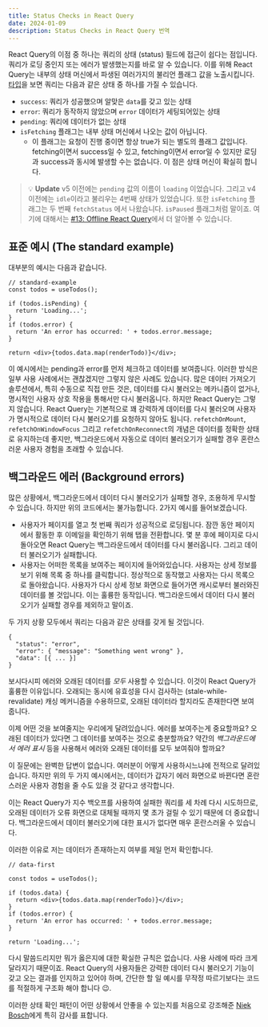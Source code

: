 ```yaml
---
title: Status Checks in React Query
date: 2024-01-09
description: Status Checks in React Query 번역
---
```


React Query의 이점 중 하나는 쿼리의 상태 (status) 필드에 접근이 쉽다는 점입니다. 쿼리가 로딩 중인지 또는 에러가 발생했는지를 바로 알 수 있습니다. 이를 위해 React Query는 내부의 상태 머신에서 파생된 여러가지의 불리언 플래그 값을 노출시킵니다. [타입](https://github.com/TanStack/query/blob/87358d73582b369f06cc81d0dfa135323df7d43d/packages/query-core/src/types.ts#L441)을 보면 쿼리는 다음과 같은 상태 중 하나를 가질 수 있습니다.

- `success`: 쿼리가 성공했으며 알맞은 `data`를 갖고 있는 상태
- `error`: 쿼리가 동작하지 않았으며 `error` 데이터가 세팅되어있는 상태
- `pending`: 쿼리에 데이터가 없는 상태
- `isFetching` 플래그는 내부 상태 머신에서 나오는 값이 아닙니다.
  - 이 플래그는 요청이 진행 중이면 항상 true가 되는 별도의 플래그 값입니다. fetching이면서 success일 수 있고, fetching이면서 error일 수 있지만 로딩과 success과 동시에 발생할 수는 없습니다. 이 점은 상태 머신이 확실히 합니다.

> 💡 **Update**
> v5 이전에는 `pending` 값의 이름이 `loading` 이었습니다. 그리고 v4 이전에는 `idle`이라고 불리우는 4번째 상태가 있었습니다.
> 또한 `isFetching` 플래그는 두 번째 `fetchStatus` 에서 나왔습니다. `isPaused` 플래그처럼 말이죠. 여기에 대해서는 [#13: Offline React Query](https://tkdodo.eu/blog/offline-react-query)에서 더 알아볼 수 있습니다.

## 표준 예시 (The standard example)

대부분의 예시는 다음과 같습니다.

```tsx
// standard-example
const todos = useTodos();

if (todos.isPending) {
  return 'Loading...';
}
if (todos.error) {
  return 'An error has occurred: ' + todos.error.message;
}

return <div>{todos.data.map(renderTodo)}</div>;
```

이 예시에서는 pending과 error를 먼저 체크하고 데이터를 보여줍니다. 이러한 방식은 일부 사용 사례에서는 괜찮겠지만 그렇지 않은 사례도 있습니다. 많은 데이터 가져오기 솔루션에서, 특히 수동으로 직접 만든 것은, 데이터를 다시 불러오는 메카니즘이 없거나, 명시적인 사용자 상호 작용을 통해서만 다시 불러옵니다.
하지만 React Query는 그렇지 않습니다.
React Query는 기본적으로 꽤 강력하게 데이터를 다시 불러오며 사용자가 명시적으로 데이터 다시 불러오기를 요청하지 않아도 됩니다. `refetchOnMount`, `refetchOnWindowFocus` 그리고 `refetchOnReconnect`의 개념은 데이터를 정확한 상태로 유지하는데 좋지만, 백그라운드에서 자동으로 데이터 불러오기가 실패할 경우 혼란스러운 사용자 경험을 초래할 수 있습니다.

## 백그라운드 에러 (Background errors)

많은 상황에서, 백그라운드에서 데이터 다시 불러오기가 실패할 경우, 조용하게 무시할 수 있습니다. 하지만 위의 코드에서는 불가능합니다. 2가지 예시를 들어보겠습니다.

- 사용자가 페이지를 열고 첫 번째 쿼리가 성공적으로 로딩됩니다. 잠깐 동안 페이지에서 활동한 후 이메일을 확인하기 위해 탭을 전환합니다. 몇 분 후에 페이지로 다시 돌아오면 React Query는 백그라운드에서 데이터를 다시 불러옵니다. 그리고 데이터 불러오기가 실패합니다.
- 사용자는 어떠한 목록을 보여주는 페이지에 들어와있습니다. 사용자는 상세 정보를 보기 위해 목록 중 하나를 클릭합니다. 정상적으로 동작했고 사용자는 다시 목록으로 돌아왔습니다. 사용자가 다시 상세 정보 화면으로 들어가면 캐시로부터 불러와진 데이터를 볼 것입니다. 이는 훌륭한 동작입니다. 백그라운드에서 데이터 다시 불러오기가 실패할 경우를 제외하고 말이죠.

두 가지 상황 모두에서 쿼리는 다음과 같은 상태를 갖게 될 것입니다.

```tsx
{
  "status": "error",
  "error": { "message": "Something went wrong" },
  "data": [{ ... }]
}
```

보시다시피 에러와 오래된 데이터를 _모두_ 사용할 수 있습니다. 이것이 React Query가 훌륭한 이유입니다. 오래되는 동시에 유효성을 다시 검사하는 (stale-while-revalidate) 캐싱 메커니즘을 수용하므로, 오래된 데이터라 할지라도 존재한다면 보여줍니다.

이제 어떤 것을 보여줄지는 우리에게 달려있습니다. 에러를 보여주는게 중요할까요? 오래된 데이터가 있다면 그 데이터를 보여주는 것으로 충분할까요? 약간의 _백그라운드에서 에러 표시_ 등을 사용해서 에러와 오래된 데이터를 모두 보여줘야 할까요?

이 질문에는 완벽한 답변이 없습니다. 여러분이 어떻게 사용하시느냐에 전적으로 달려있습니다. 하지만 위의 두 가지 예시에서는, 데이터가 갑자기 에러 화면으로 바뀐다면 혼란스러운 사용자 경험을 줄 수도 있을 것 같다고 생각합니다.

이는 React Query가 지수 백오프를 사용하여 실패한 쿼리를 세 차례 다시 시도하므로, 오래된 데이터가 오류 화면으로 대체될 때까지 몇 초가 걸릴 수 있기 때문에 더 중요합니다. 백그라운드에서 데이터 불러오기에 대한 표시가 없다면 매우 혼란스러울 수 있습니다.

이러한 이유로 저는 데이터가 존재하는지 여부를 제일 먼저 확인합니다.

```tsx
// data-first

const todos = useTodos();

if (todos.data) {
  return <div>{todos.data.map(renderTodo)}</div>;
}
if (todos.error) {
  return 'An error has occurred: ' + todos.error.message;
}

return 'Loading...';
```

다시 말씀드리지만 뭐가 옳은지에 대한 확실한 규칙은 없습니다. 사용 사례에 따라 크게 달라지기 때문이죠. React Query의 사용자들은 강력한 데이터 다시 불러오기 기능이 갖고 오는 결과를 인지하고 있어야 하며, 간단한 할 일 예시를 무작정 따르기보다는 코드를 적절하게 구조화 해야 합니다 😉.

이러한 상태 확인 패턴이 어떤 상황에서 안좋을 수 있는지를 처음으로 강조해준 [Niek Bosch](https://github.com/boschni)에게 특히 감사를 표합니다.
